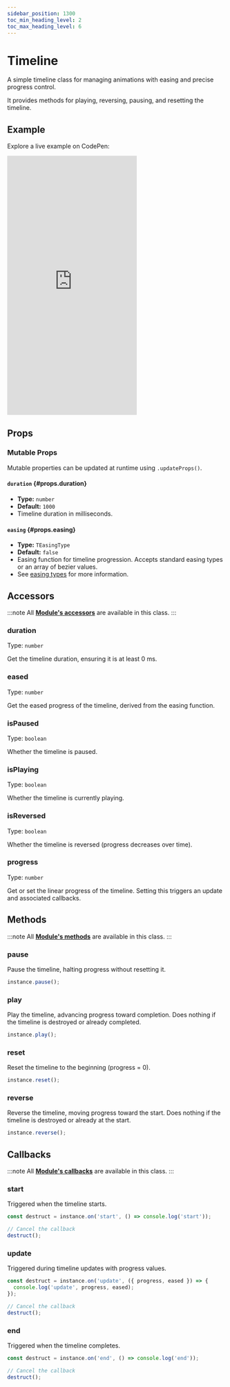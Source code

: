 ```yaml
---
sidebar_position: 1300
toc_min_heading_level: 2
toc_max_heading_level: 6
---
```


# Timeline

A simple timeline class for managing animations with easing and precise progress control. 

It provides methods for playing, reversing, pausing, and resetting the timeline.

## Example

Explore a live example on CodePen:

<iframe 
  height="600"
  style={{
    width: '100%'
  }} 
  scrolling="no" 
  title="Vevet Example"
  src="https://codepen.io/anton-bobrov/embed/jEENKjV?default-tab=result"
  frameborder="no"
  loading="lazy"
  allowtransparency="true"
  allowfullscreen="true"
>
  See the Pen <a href="https://codepen.io/anton-bobrov/pen/jEENKjV">Vevet Example</a> by Anton Bobrov.
</iframe>



## Props

### Mutable Props

Mutable properties can be updated at runtime using `.updateProps()`.

#### `duration` {#props.duration}
- **Type:** `number`  
- **Default:** `1000`  
- Timeline duration in milliseconds.

#### `easing` {#props.easing}
- **Type:** `TEasingType`  
- **Default:** `false`  
- Easing function for timeline progression. Accepts standard easing types or an array of bezier values.  
- See [easing types](/docs/utils#easing-types) for more information.



## Accessors

:::note
All **[Module's accessors](/docs/base/Module/#accessors)** are available in this class.
:::

### duration

Type: `number`

Get the timeline duration, ensuring it is at least 0 ms.

### eased

Type: `number`

Get the eased progress of the timeline, derived from the easing function.

### isPaused

Type: `boolean`

Whether the timeline is paused.

### isPlaying

Type: `boolean`

Whether the timeline is currently playing.

### isReversed

Type: `boolean`

Whether the timeline is reversed (progress decreases over time).

### progress

Type: `number`

Get or set the linear progress of the timeline. Setting this triggers an update and associated callbacks.



## Methods

:::note
All **[Module's methods](/docs/base/Module/#methods)** are available in this class.
:::

### pause

Pause the timeline, halting progress without resetting it.

```ts
instance.pause();
```

### play

Play the timeline, advancing progress toward completion. Does nothing if the timeline is destroyed or already completed.

```ts
instance.play();
```

### reset

Reset the timeline to the beginning (progress = 0).

```ts
instance.reset();
```

### reverse

Reverse the timeline, moving progress toward the start. Does nothing if the timeline is destroyed or already at the start.

```ts
instance.reverse();
```



## Callbacks

:::note
All **[Module's callbacks](/docs/base/Module/#callbacks)** are available in this class.
:::

### start

Triggered when the timeline starts.

```ts
const destruct = instance.on('start', () => console.log('start'));

// Cancel the callback
destruct();
```

### update

Triggered during timeline updates with progress values.

```ts
const destruct = instance.on('update', ({ progress, eased }) => {
  console.log('update', progress, eased);
});

// Cancel the callback
destruct();
```

### end

Triggered when the timeline completes.

```ts
const destruct = instance.on('end', () => console.log('end'));

// Cancel the callback
destruct();
```
